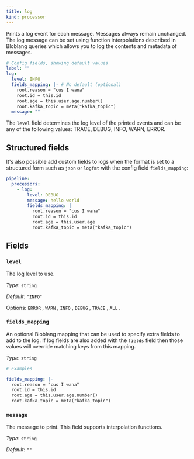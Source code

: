 ```yaml
---
title: log
kind: processor
---
```


Prints a log event for each message. Messages always remain unchanged. The log message can be set using function interpolations described in  Bloblang queries which allows you to log the contents and metadata of messages.

```yml
# Config fields, showing default values
label: ""
log:
  level: INFO
  fields_mapping: |- # No default (optional)
    root.reason = "cus I wana"
    root.id = this.id
    root.age = this.user.age.number()
    root.kafka_topic = meta("kafka_topic")
  message: ""
```

The `level` field determines the log level of the printed events and can be any of the following values: TRACE, DEBUG, INFO, WARN, ERROR.

## Structured fields

It's also possible add custom fields to logs when the format is set to a structured form such as `json` or `logfmt` with the config field  `fields_mapping`:

```yaml
pipeline:
  processors:
    - log:
        level: DEBUG
        message: hello world
        fields_mapping: |
          root.reason = "cus I wana"
          root.id = this.id
          root.age = this.user.age
          root.kafka_topic = meta("kafka_topic")
```


## Fields

### `level`

The log level to use.


*Type*: `string`

*Default*: `"INFO"`

Options:
`ERROR`
, `WARN`
, `INFO`
, `DEBUG`
, `TRACE`
, `ALL`
.

### `fields_mapping`

An optional Bloblang mapping that can be used to specify extra fields to add to the log. If log fields are also added with the `fields` field then those values will override matching keys from this mapping.


*Type*: `string`


```yml
# Examples

fields_mapping: |-
  root.reason = "cus I wana"
  root.id = this.id
  root.age = this.user.age.number()
  root.kafka_topic = meta("kafka_topic")
```

### `message`

The message to print.
This field supports interpolation functions.


*Type*: `string`

*Default*: `""`


